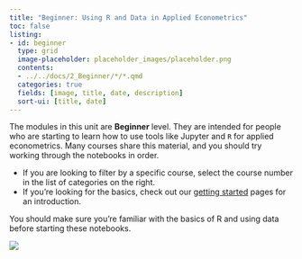 ```yaml
---
title: "Beginner: Using R and Data in Applied Econometrics"
toc: false
listing:
- id: beginner
  type: grid
  image-placeholder: placeholder_images/placeholder.png
  contents:
  - ../../docs/2_Beginner/*/*.qmd
  categories: true
  fields: [image, title, date, description]
  sort-ui: [title, date]
---
```


The modules in this unit are **Beginner** level.  They are intended for people who are starting to learn how to use tools like Jupyter and `R` for applied econometrics.  Many courses share this material, and you should try working through the notebooks in order.

* If you are looking to filter by a specific course, select the course number in the list of categories on the right.
* If you're looking for the basics, check out our [getting started](index_getting_started.qmd) pages for an introduction.

You should make sure you're familiar with the basics of R and using data before starting these notebooks.

::: {#beginner}

:::


::: {.hidden}
![](placeholder_images/placeholder.png)
:::
